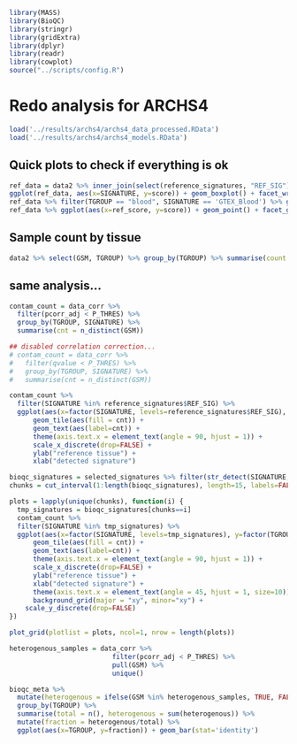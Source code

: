 ```r
library(MASS)
library(BioQC)
library(stringr)
library(gridExtra)
library(dplyr)
library(readr)
library(cowplot)
source("../scripts/config.R")
```
# Redo analysis for ARCHS4

```r
load('../results/archs4/archs4_data_processed.RData')
load('../results/archs4/archs4_models.RData')
```

## Quick plots to check if everything is ok
```r
ref_data = data2 %>% inner_join(select(reference_signatures, "REF_SIG"), by=c("SIGNATURE"="REF_SIG"))
ggplot(ref_data, aes(x=SIGNATURE, y=score)) + geom_boxplot() + facet_wrap(~TGROUP) + theme(axis.text.x = element_text(angle = 45, hjust = 1))
ref_data %>% filter(TGROUP == "blood", SIGNATURE == 'GTEX_Blood') %>% ggplot(aes(x=score)) + geom_histogram()
ref_data %>% ggplot(aes(x=ref_score, y=score)) + geom_point() + facet_grid(REF_SIG ~ SIGNATURE, scales="free")
```

## Sample count by tissue
```r
data2 %>% select(GSM, TGROUP) %>% group_by(TGROUP) %>% summarise(count = n_distinct(GSM))
```


## same analysis...
```r
contam_count = data_corr %>%
  filter(pcorr_adj < P_THRES) %>%
  group_by(TGROUP, SIGNATURE) %>%
  summarise(cnt = n_distinct(GSM))

## disabled correlation correction...
# contam_count = data_corr %>%
#   filter(qvalue < P_THRES) %>%
#   group_by(TGROUP, SIGNATURE) %>%
#   summarise(cnt = n_distinct(GSM))

contam_count %>%
  filter(SIGNATURE %in% reference_signatures$REF_SIG) %>%
  ggplot(aes(x=factor(SIGNATURE, levels=reference_signatures$REF_SIG), y=TGROUP)) +
      geom_tile(aes(fill = cnt)) +
      geom_text(aes(label=cnt)) +
      theme(axis.text.x = element_text(angle = 90, hjust = 1)) +
      scale_x_discrete(drop=FALSE) +
      ylab("reference tissue") +
      xlab("detected signature")
```

```r
bioqc_signatures = selected_signatures %>% filter(str_detect(SIGNATURE, 'BIOQC')) %>% pull("SIGNATURE")
chunks = cut_interval(1:length(bioqc_signatures), length=15, labels=FALSE)

plots = lapply(unique(chunks), function(i) {
  tmp_signatures = bioqc_signatures[chunks==i]
  contam_count %>%
  filter(SIGNATURE %in% tmp_signatures) %>%
  ggplot(aes(x=factor(SIGNATURE, levels=tmp_signatures), y=factor(TGROUP, levels=reference_signatures$TGROUP))) +
      geom_tile(aes(fill = cnt)) +
      geom_text(aes(label=cnt)) +
      theme(axis.text.x = element_text(angle = 90, hjust = 1)) +
      scale_x_discrete(drop=FALSE) +
      ylab("reference tissue") +
      xlab("detected signature") +
      theme(axis.text.x = element_text(angle = 45, hjust = 1, size=10)) +
      background_grid(major = "xy", minor="xy") +
    scale_y_discrete(drop=FALSE)
})

plot_grid(plotlist = plots, ncol=1, nrow = length(plots))
```

```r
heterogenous_samples = data_corr %>%
                          filter(pcorr_adj < P_THRES) %>%
                          pull(GSM) %>%
                          unique()

bioqc_meta %>%
  mutate(heterogenous = ifelse(GSM %in% heterogenous_samples, TRUE, FALSE)) %>%
  group_by(TGROUP) %>%
  summarise(total = n(), heterogenous = sum(heterogenous)) %>%
  mutate(fraction = heterogenous/total) %>%
  ggplot(aes(x=TGROUP, y=fraction)) + geom_bar(stat='identity')



```
